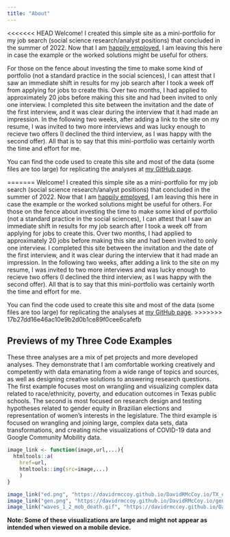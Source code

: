 ```yaml
---
title: "About"
---
```


<<<<<<< HEAD
Welcome! I created this simple site as a mini-portfolio for my job search (social science research/analyst positions) that concluded in the summer of 2022. Now that I am [happily employed](https://raymarshallcenter.org/2022/09/09/david-mccoy-ma/), I am leaving this here in case the example or the worked solutions might be useful for others. 

For those on the fence about investing the time to make some kind of portfolio (not a standard practice in the social sciences), I can attest that I saw an immediate shift in results for my job search after I took a week off from applying for jobs to create this. Over two months, I had applied to approximately 20 jobs before making this site and had been invited to only one interview. I completed this site between the invitation and the date of the first interview, and it was clear during the interview that it had made an impression. In the following two weeks, after adding a link to the site on my resume, I was invited to two more interviews and was lucky enough to recieve two offers (I declined the third interview, as I was happy with the second offer). All that is to say that this mini-portfolio was certainly worth the time and effort for me.

You can find the code used to create this site and most of the data (some files are too large) for replicating the analyses at [my GitHub page](https://github.com/DavidRMcCoy/DavidRMcCoy.io).

=======
Welcome! I created this simple site as a mini-portfolio for my job search (social science research/analyst positions) that concluded in the summer of 2022. Now that I am [happily employed](https://raymarshallcenter.org/2022/09/09/david-mccoy-ma/), I am leaving this here in case the example or the worked solutions might be useful for others. For those on the fence about investing the time to make some kind of portfolio (not a standard practice in the social sciences), I can attest that I saw an immediate shift in results for my job search after I took a week off from applying for jobs to create this. Over two months, I had applied to approximately 20 jobs before making this site and had been invited to only one interview. I completed this site between the invitation and the date of the first interview, and it was clear during the interview that it had made an impression. In the following two weeks, after adding a link to the site on my resume, I was invited to two more interviews and was lucky enough to recieve two offers (I declined the third interview, as I was happy with the second offer). All that is to say that this mini-portfolio was certainly worth the time and effort for me.

You can find the code used to create this site and most of the data (some files are too large) for replicating the analyses at [my GitHub page](https://github.com/DavidRMcCoy/DavidRMcCoy.io).
>>>>>>> 17b27dd16e46ac10e9b2d0b1ce89f0cee6cafefb

## Previews of my Three Code Examples

These three analyses are a mix of pet projects and more developed analyses. They demonstrate that I am comfortable working creatively and competently with data emanating from a wide range of topics and sources, as well as designing creative solutions to answering research questions. The first example focuses most on wrangling and visualizing complex data related to race/ethnicity, poverty, and education outcomes in Texas public schools. The second is most focused on research design and testing hypotheses related to gender equity in Brazilian elections and representation of women's interests in the legislature. The third example is focused on wrangling and joining large, complex data sets, data transformations, and creating niche visualizations of COVID-19 data and Google Community Mobility data. 
```r
image_link <- function(image,url,...){
  htmltools::a(
    href=url,
    htmltools::img(src=image,...)
    )
}

image_link("ed.png", "https://davidrmccoy.github.io/DavidRMcCoy.io/TX_ed.html", width="300px")
image_link("gen.png", "https://davidrmccoy.github.io/DavidRMcCoy.io/gender_rep.html", width="200px")
image_link("waves_1_2_mob_death.gif", "https://davidrmccoy.github.io/DavidRMcCoy.io/covid_vis.html", width="200px")

```

<div align="right">**Note: Some of these visualizations are large and might not appear as intended when viewed on a mobile device.**</div>  

